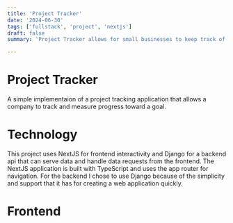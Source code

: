 ```yaml
---
title: 'Project Tracker'
date: '2024-06-30'
tags: ['fullstack', 'project', 'nextjs']
draft: false
summary: 'Project Tracker allows for small businesses to keep track of changes and progress so that projects can be finished on schedule and on time.'

---
```


# Project Tracker

A simple implementaion of a project tracking application that allows a company to track and measure progress toward a goal.

# Technology

This project uses NextJS for frontend interactivity and Django for a backend api that can serve data and handle data requests 
from the frontend. The NextJS application is built with TypeScript and uses the app router for navigation. For the backend I chose
to use Django because of the simplicity and support that it has for creating a web application quickly. 

# Frontend 


